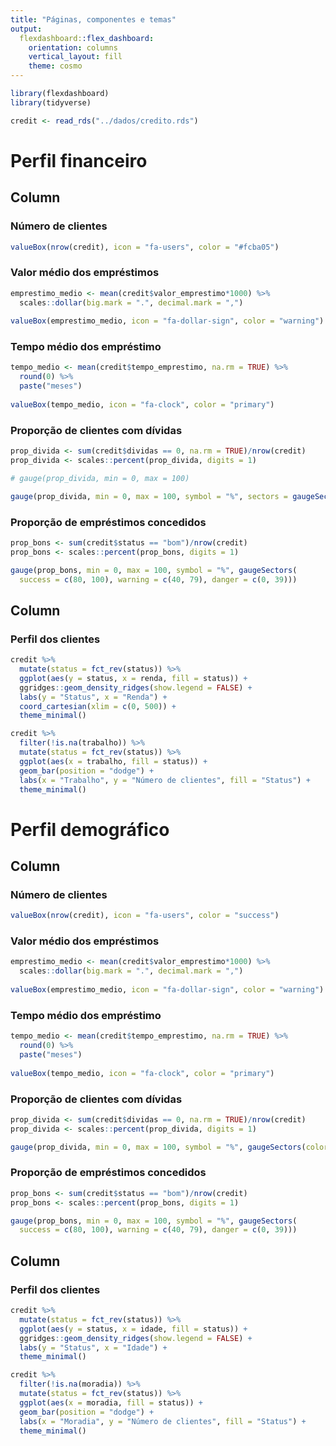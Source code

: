```yaml
---
title: "Páginas, componentes e temas"
output: 
  flexdashboard::flex_dashboard:
    orientation: columns
    vertical_layout: fill
    theme: cosmo
---
```


```r
library(flexdashboard)
library(tidyverse)

credit <- read_rds("../dados/credito.rds")
```

Perfil financeiro
=======================================================================

Column {data-width=250}
-----------------------------------------------------------------------

### Número de clientes

```r
valueBox(nrow(credit), icon = "fa-users", color = "#fcba05")
```

### Valor médio dos empréstimos

```r
emprestimo_medio <- mean(credit$valor_emprestimo*1000) %>% 
  scales::dollar(big.mark = ".", decimal.mark = ",")
  
valueBox(emprestimo_medio, icon = "fa-dollar-sign", color = "warning")
```

### Tempo médio dos empréstimo

```r
tempo_medio <- mean(credit$tempo_emprestimo, na.rm = TRUE) %>% 
  round(0) %>% 
  paste("meses")
  
valueBox(tempo_medio, icon = "fa-clock", color = "primary")
```

### Proporção de clientes com dívidas

```r
prop_divida <- sum(credit$dividas == 0, na.rm = TRUE)/nrow(credit)
prop_divida <- scales::percent(prop_divida, digits = 1)

# gauge(prop_divida, min = 0, max = 100)

gauge(prop_divida, min = 0, max = 100, symbol = "%", sectors = gaugeSectors(colors = "danger"))
```

### Proporção de empréstimos concedidos

```r
prop_bons <- sum(credit$status == "bom")/nrow(credit)
prop_bons <- scales::percent(prop_bons, digits = 1)

gauge(prop_bons, min = 0, max = 100, symbol = "%", gaugeSectors(
  success = c(80, 100), warning = c(40, 79), danger = c(0, 39)))
```


Column {data-width=750}
-----------------------------------------------------------------------

### Perfil dos clientes

```r
credit %>% 
  mutate(status = fct_rev(status)) %>% 
  ggplot(aes(y = status, x = renda, fill = status)) +
  ggridges::geom_density_ridges(show.legend = FALSE) +
  labs(y = "Status", x = "Renda") +
  coord_cartesian(xlim = c(0, 500)) +
  theme_minimal()

credit %>% 
  filter(!is.na(trabalho)) %>% 
  mutate(status = fct_rev(status)) %>% 
  ggplot(aes(x = trabalho, fill = status)) +
  geom_bar(position = "dodge") +
  labs(x = "Trabalho", y = "Número de clientes", fill = "Status") +
  theme_minimal()
```

Perfil demográfico
=======================================================================

Column {data-width=250}
-----------------------------------------------------------------------

### Número de clientes

```r
valueBox(nrow(credit), icon = "fa-users", color = "success")
```

### Valor médio dos empréstimos

```r
emprestimo_medio <- mean(credit$valor_emprestimo*1000) %>% 
  scales::dollar(big.mark = ".", decimal.mark = ",")
  
valueBox(emprestimo_medio, icon = "fa-dollar-sign", color = "warning")
```

### Tempo médio dos empréstimo

```r
tempo_medio <- mean(credit$tempo_emprestimo, na.rm = TRUE) %>% 
  round(0) %>% 
  paste("meses")
  
valueBox(tempo_medio, icon = "fa-clock", color = "primary")
```

### Proporção de clientes com dívidas

```r
prop_divida <- sum(credit$dividas == 0, na.rm = TRUE)/nrow(credit)
prop_divida <- scales::percent(prop_divida, digits = 1)

gauge(prop_divida, min = 0, max = 100, symbol = "%", gaugeSectors(colors = "danger"))
```

### Proporção de empréstimos concedidos

```r
prop_bons <- sum(credit$status == "bom")/nrow(credit)
prop_bons <- scales::percent(prop_bons, digits = 1)

gauge(prop_bons, min = 0, max = 100, symbol = "%", gaugeSectors(
  success = c(80, 100), warning = c(40, 79), danger = c(0, 39)))
```

Column {data-width=750}
-----------------------------------------------------------------------

### Perfil dos clientes

```r
credit %>% 
  mutate(status = fct_rev(status)) %>% 
  ggplot(aes(y = status, x = idade, fill = status)) +
  ggridges::geom_density_ridges(show.legend = FALSE) +
  labs(y = "Status", x = "Idade") +
  theme_minimal()

credit %>% 
  filter(!is.na(moradia)) %>% 
  mutate(status = fct_rev(status)) %>% 
  ggplot(aes(x = moradia, fill = status)) +
  geom_bar(position = "dodge") +
  labs(x = "Moradia", y = "Número de clientes", fill = "Status") +
  theme_minimal()
```
